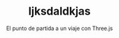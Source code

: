 ---
title: 'ljksdaldkjas'
subtitle: ' El punto de partida a un viaje con Three.js'
publishedAt: '2022-05-28'
summary: 'Alguna vez te preguntaste como se hace un videojuego? Algunas de las webs que mas impresionan usan las mismas técnicas.'
image: '/images/art.jpg'
background: '#c2c2c2'
tags: ['3D', 'R3F', 'Webgl']
---